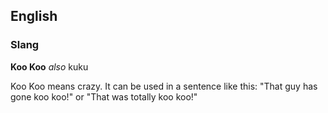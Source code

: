 ==English==
=== Slang ===
'''Koo Koo'''  ''also'' kuku

Koo Koo means crazy. It can be used in a sentence like this:
"That guy has gone koo koo!" or "That was totally koo koo!"